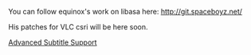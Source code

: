 You can follow equinox's work on libasa here: http://git.spaceboyz.net/

His patches for VLC csri will be here soon.

{{GSoC}}

[[Category:SoC 2007 Project|Advanced Subtitle Support]]